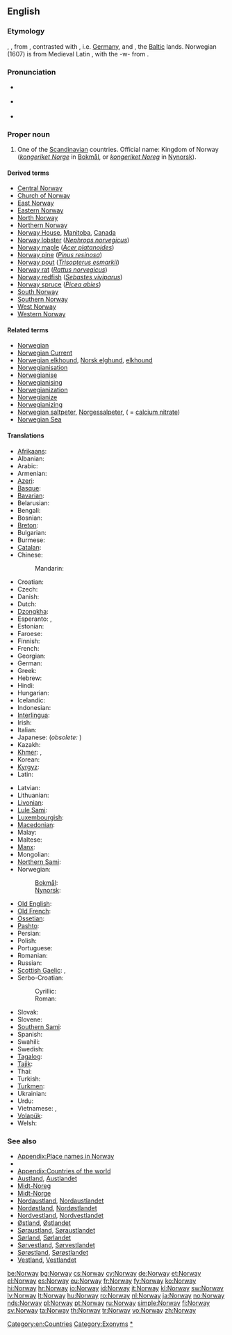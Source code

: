 ==English==
{{wikipedia}}

===Etymology===
{{etyl|ang}} {{term|Norweg|lang=ang}}, {{term|Norþweg|lang=ang}}, from {{etyl|non}} {{term|Norvegr||north way|lang=non}}, contrasted with {{term|suthrvegar||south way|lang=non}}, i.e. [[w:Germany|Germany]], and {{term|austrvegr||east way|lang=non}}, the [[w:Baltic states|Baltic]] lands. Norwegian (1607) is from Medieval Latin {{term|Norvegia|lang=la}}, with the -w- from {{term|Norway|lang=en}}.

===Pronunciation===
* {{a|UK}} {{IPA|/ˈnɔː.weɪ/}}
* {{a|US}} {{IPA|/ˈnɔɹ.weɪ/}}
* {{audio|en-us-Norway.ogg|Audio (US)}}

===Proper noun===
{{en-proper noun}}

# One of the [[Scandinavian]] countries. Official name: Kingdom of Norway (''[[kongeriket Norge]]'' in [[Bokmål]], or ''[[kongeriket Noreg]]'' in [[Nynorsk]]).

====Derived terms====
* [[Central Norway]]
* [[Church of Norway]]
* [[East Norway]]
* [[Eastern Norway]]
* [[North Norway]]
* [[Northern Norway]]
* [[Norway House]], [[Manitoba]], [[Canada]]
* [[Norway lobster]] (''[[Nephrops norvegicus]]'')
* [[Norway maple]] (''[[Acer platanoides]]'')
* [[Norway pine]] (''[[Pinus resinosa]]'')
* [[Norway pout]] (''[[Trisopterus esmarkii]]'')
* [[Norway rat]] (''[[Rattus norvegicus]]'')
* [[Norway redfish]] (''[[Sebastes viviparus]]'')
* [[Norway spruce]] (''[[Picea abies]]'')
* [[South Norway]]
* [[Southern Norway]]
* [[West Norway]]
* [[Western Norway]]

====Related terms====
* [[Norwegian]]
* [[Norwegian Current]]
* [[Norwegian elkhound]], [[Norsk elghund]], [[elkhound]]
* [[Norwegianisation]]
* [[Norwegianise]]
* [[Norwegianising]]
* [[Norwegianization]]
* [[Norwegianize]]
* [[Norwegianizing]]
* [[Norwegian saltpeter]], [[Norgessalpeter]], ( = [[calcium nitrate]])
* [[Norwegian Sea]]

====Translations====
{{trans-top|Scandinavian country}}
* [[Afrikaans]]: {{t-|af|Noorweë}}
* Albanian: {{t|sq|Norvegjia}}
* Arabic: {{t-|ar|النرويج|m|tr=al-narwiij}}
* Armenian: {{t-|hy|Նորվեգիա|tr=Norvegia}}
* [[Azeri]]: {{t|az|Norveç}}
* [[Basque]]: {{t+|eu|Norvegia}}
* [[Bavarian]]: {{tø|bar|Norwegn}}
* Belarusian: {{t|be|Нарвегія|f|tr=Narvéhija|sc=Cyrl}}
* Bengali: {{t|bn|নরওয়ে|tr=nar'ōẏē|sc=Beng|xs=Bengali}}
* Bosnian: {{t-|bs|Norveška|f}}
* [[Breton]]: {{t-|br|Norvegia}}
* Bulgarian: {{t|bg|Норвегия|f|tr=Norvégija|sc=Cyrl}}
* Burmese: {{t|my|နော်ဝေနိုင်ငံ|sc=Mymr}}
* [[Catalan]]: {{t+|ca|Noruega|f}}
* Chinese:
*: Mandarin: {{t-|cmn|挪威|tr=Nuówēi|sc=Hani}}
* Croatian: {{t+|hr|Norveška|f|alt=Nòrveškā}}
* Czech: {{t+|cs|Norsko|n}}
* Danish: {{t-|da|Norge|n}}
* Dutch: {{t+|nl|Noorwegen}}
* [[Dzongkha]]: {{t|dz|ནོ་ཝེ་|sc=Tibt}}
* Esperanto: {{t-|eo|Norvegio|xs=Esperanto}}, {{t-|eo|Norvegujo|xs=Esperanto}}
* Estonian: {{t+|et|Norra}}
* Faroese: {{t|fo|Noreg|n}}
* Finnish: {{t+|fi|Norja}}
* French: {{t+|fr|Norvège|f}}
* Georgian: {{t|ka|ნორვეგია|tr=norvegia|sc=Geor|xs=Georgian}}
* German: {{t+|de|Norwegen|n}}
* Greek: {{t+|el|Νορβηγία|f|tr=Norvigía}}
* Hebrew: {{t-|he|נורווגיה|f|tr=Norvegia}}
* Hindi: {{t|hi|नॉर्वे|tr=norve|xs=Hindi}}
* Hungarian: {{t+|hu|Norvégia}}
* Icelandic: {{t+|is|Noregur|m}}
* Indonesian: {{t-|id|Norwegia|xs=Indonesian}}
* [[Interlingua]]: {{t-|ia|Norvegia}}
* Irish: {{t-|ga|Iorua|f|alt=an Iorua|xs=Irish}}
* Italian: {{t+|it|Norvegia|f}}
* Japanese: {{t+|ja|ノルウェー|tr=Noruwē}} (''obsolete:'' {{t|ja|諾威}})
* Kazakh: {{t|kk|Норвегия|tr=Norvegiya|sc=Cyrl}}
* [[Khmer]]: {{t|km|ប្រទេស ណវ៉ែស|tr=prɑteih nɑɑvaeh|sc=Khmr}}, {{t|km|​ណ័រ​វែល|tr=nɔrvɛɛy|sc=Khmr}}
* Korean: {{t+|ko|노르웨이|tr=Noreuwei|sc=Hang}}
* [[Kyrgyz]]: {{t|ky|Норвегия|tr=Norvegiya|sc=Cyrl}}
* Latin: {{t-|la|Norvegia|f}}
{{trans-mid}}
* Latvian: {{t|lv|Norvēģija|f}}
* Lithuanian: {{t+|lt|Norvegija|xs=Lithuanian}}
* [[Livonian]]: {{tø|liv|Norvēgmō}}
* [[Lule Sami]]: {{tø|smj|Vuodna}}
* [[Luxembourgish]]: {{t|lb|Norwegen|n}}
* [[Macedonian]]: {{t|mk|Норвешка|f|tr=Norvéška|sc=Cyrl}}
* Malay: {{t|ms|Norway}}
* Maltese: {{t-|mt|Norveġja}}
* [[Manx]]: {{t-|gv|Loghlyn|xs=Manx}}
* Mongolian: {{t|mn|Норвеги|tr=Norvegi|sc=Cyrl}}
* [[Northern Sami]]: {{tø|sme|Norga}}
* Norwegian:
*: [[Bokmål]]: {{t|no|Norge|n}}
*: [[Nynorsk]]: {{t|no|Noreg|n}}
* [[Old English]]: {{t-|ang|Norþweg|m|alt=Norþweġ|xs=Old English}}
* [[Old French]]: {{tø|fro|Norweie|f}}
* [[Ossetian]]: {{tø|os|Норвеги|tr=Norvegi|sc=Cyrl}}
* [[Pashto]]: {{t|ps|ناروې|sc=ps-Arab}}
* Persian: {{t+|fa|نروژ|tr=Norvež}}
* Polish: {{t+|pl|Norwegia|f}}
* Portuguese: {{t+|pt|Noruega|f}}
* Romanian: {{t+|ro|Norvegia|f}}
* Russian: {{t+|ru|Норвегия|f|tr=Norvégija}}
* [[Scottish Gaelic]]: {{t-|gd|Nirribhidh|f}}, {{t-|gd|Lochlann|m|f}}
* Serbo-Croatian:
*: Cyrillic: {{t|sh|Норвешка|f|sc=Cyrl}}
*: Roman: {{t|sh|Norveška|f}}
* Slovak: {{t|sk|Nórsko|n}}
* Slovene: {{t+|sl|Norveška|f}}
* [[Southern Sami]]: {{tø|sma|Nöörje}}
* Spanish: {{t+|es|Noruega|f}}
* Swahili: {{t|sw|Norwe}}
* Swedish: {{t+|sv|Norge|n}}
* [[Tagalog]]: {{t|tl|Noruwega}}
* [[Tajik]]: {{t|tg|Норвегия|tr=Norvegiya|sc=Cyrl}}
* Thai: {{t|th|นอร์เวย์|tr=nor-way}}
* Turkish: {{t+|tr|Norveç}}
* [[Turkmen]]: {{t|tk|Norwegiýa}}
* Ukrainian: {{t|uk|Норвегія|f|tr=Norvéhija|sc=Cyrl}}
* Urdu: {{t|ur|ناروے|tr=norve|xs=Urdu}}
* Vietnamese: {{t-|vi|Na Uy|xs=Vietnamese}}, {{t|vi|nước Na uy|xs=Vietnamese}}
* [[Volapük]]: {{t|vo|Norgän}}
* Welsh: {{t+|cy|Norwy|xs=Welsh}}
{{trans-bottom}}

===See also===
* [[Appendix:Place names in Norway]]
* {{list|en|countries of Europe}}
* [[Appendix:Countries of the world]]
* [[Austland]], [[Austlandet]]
* [[Midt-Noreg]]
* [[Midt-Norge]]
* [[Nordaustland]], [[Nordaustlandet]]
* [[Nordøstland]], [[Nordøstlandet]]
* [[Nordvestland]], [[Nordvestlandet]]
* [[Østland]], [[Østlandet]]
* [[Søraustland]], [[Søraustlandet]]
* [[Sørland]], [[Sørlandet]]
* [[Sørvestland]], [[Sørvestlandet]]
* [[Sørøstland]], [[Sørøstlandet]]
* [[Vestland]], [[Vestlandet]]

[[Category:en:Countries]]
[[Category:Exonyms]]
[[Category:en:Norway|*]]

[[be:Norway]]
[[bg:Norway]]
[[cs:Norway]]
[[cy:Norway]]
[[de:Norway]]
[[et:Norway]]
[[el:Norway]]
[[es:Norway]]
[[eu:Norway]]
[[fr:Norway]]
[[fy:Norway]]
[[ko:Norway]]
[[hi:Norway]]
[[hr:Norway]]
[[io:Norway]]
[[id:Norway]]
[[it:Norway]]
[[kl:Norway]]
[[sw:Norway]]
[[lv:Norway]]
[[lt:Norway]]
[[hu:Norway]]
[[ro:Norway]]
[[nl:Norway]]
[[ja:Norway]]
[[no:Norway]]
[[nds:Norway]]
[[pl:Norway]]
[[pt:Norway]]
[[ru:Norway]]
[[simple:Norway]]
[[fi:Norway]]
[[sv:Norway]]
[[ta:Norway]]
[[th:Norway]]
[[tr:Norway]]
[[vo:Norway]]
[[zh:Norway]]